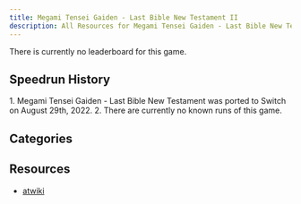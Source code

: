 ```yaml
---
title: Megami Tensei Gaiden - Last Bible New Testament II
description: All Resources for Megami Tensei Gaiden - Last Bible New Testament II
---
```



<DocsHero 
    content="Megami Tensei Gaiden - Last Bible New Testament II is the second entry of the mobile Last Bible games."
    srcUrl={cover}
    alt="Megami Tensei Gaiden - Last Bible New Testament II Cover"
/>

<Card title='Leaderboard'>There is currently no leaderboard for this game.</Card>

## Speedrun History

<Tabs>
<TabItem label="Any%">
<Steps> 
1. Megami Tensei Gaiden - Last Bible New Testament was ported to Switch on August 29th, 2022.
2. There are currently no known runs of this game.
</Steps>
</TabItem>
</Tabs>

## Categories
<CardGrid>
    <Card title="Any%"></Card>
</CardGrid>

## Resources
- [atwiki](https://w.atwiki.jp/shinyakulastbible2/)